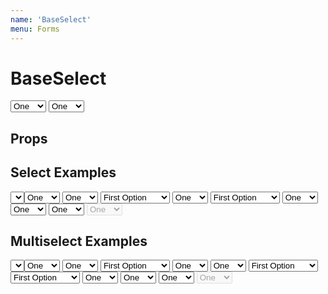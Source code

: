 ```yaml
---
name: 'BaseSelect'
menu: Forms
---
```




# BaseSelect

<Playground>
  <Select label="Select" name="demo">
    <option value={1}>One</option>
    <option value={2}>Two</option>
    <option value={3}>Three</option>
  </Select>
  <Select label="Multiselect" name="demo_multi" multi>
    <option value={1}>One</option>
    <option value={2}>Two</option>
    <option value={3}>Three</option>
  </Select>
</Playground>

## Props

<Props of={Select} />

## Select Examples

<Playground>
  <Select id="select-options-prop" label="Options prop" name="options_prop" options={[{ value: 1, label: "One" }, { value: 2, label: "Two" }, { value: 3, label: "Three" }]} />
  <Select id="select-options-html" label="Options HTML" name="options_html">
    <option value={1}>One</option>
    <option value={2}>Two</option>
    <option value={3}>Three</option>
  </Select>
  <Select id="select-placeholder" label="Placeholder Example" name="placeholder" placeholder="Placeholder Text">
    <option value={1}>One</option>
    <option value={2}>Two</option>
    <option value={3}>Three</option>
  </Select>
  <Select id="select-string-values" label="String Values Example" name="string_values">
    <option value="40294d64-2d44-4831-a364-c5b189bf0a9e">First Option</option>
    <option value="55e6ffbe-c034-4755-b6c0-86c6a9bada62">Second Option</option>
    <option value="2402ef98-1f67-4834-8b89-7ae8ede7b8bf">Third Option</option>
  </Select>
  <Select id="select-default-value" label="Default Value Example" name="default_value" value={2}>
    <option value={1}>One</option>
    <option value={2}>Two</option>
    <option value={3}>Three</option>
  </Select>
  <Select id="select-default-value-strings" label="Default Value Strings Example" name="default_value_strings" value="2402ef98-1f67-4834-8b89-7ae8ede7b8bf">
    <option value="40294d64-2d44-4831-a364-c5b189bf0a9e">First Option</option>
    <option value="55e6ffbe-c034-4755-b6c0-86c6a9bada62">Second Option</option>
    <option value="2402ef98-1f67-4834-8b89-7ae8ede7b8bf">Third Option</option>
  </Select>
  <Select id="select-required" label="Required Example" name="required" required={true}>
    <option value={1}>One</option>
    <option value={2}>Two</option>
    <option value={3}>Three</option>
  </Select>
  <Select id="select-error" label="Error State Example" name="error" hasError={true}>
    <option value={1}>One</option>
    <option value={2}>Two</option>
    <option value={3}>Three</option>
  </Select>
  <Select id="select-error-message" label="Error Message Example" name="message" hasError={true} errorMessage="example error message">
    <option value={1}>One</option>
    <option value={2}>Two</option>
    <option value={3}>Three</option>
  </Select>
  <Select id="select-disabled" label="Disabled Example" name="disabled" disabled>
    <option value={1}>One</option>
    <option value={2}>Two</option>
    <option value={3}>Three</option>
  </Select>
</Playground>

## Multiselect Examples

<Playground>
  <Select multi id="multi-options-prop" label="Options prop" name="multi_options_prop" options={[{ value: 1, label: 'One' }, { value: 2, label: 'Two' }, { value: 3, label: 'Three' }]} />
  <Select multi id="multi-options-html" label="Options HTML" name="multi_options_html">
    <option value={1}>One</option>
    <option value={2}>Two</option>
    <option value={3}>Three</option>
  </Select>
  <Select multi id="multi-placeholder" label="Placeholder Example" name="multi_placeholder" placeholder="Placeholder Text">
    <option value={1}>One</option>
    <option value={2}>Two</option>
    <option value={3}>Three</option>
  </Select>
  <Select multi id="multi-string-values" label="String Values Example" name="multi_string_values">
    <option value="40294d64-2d44-4831-a364-c5b189bf0a9e">First Option</option>
    <option value="55e6ffbe-c034-4755-b6c0-86c6a9bada62">Second Option</option>
    <option value="2402ef98-1f67-4834-8b89-7ae8ede7b8bf">Third Option</option>
  </Select>
  <Select multi id="multi-default-value" label="Default Value Example" name="multi_value" value={1}>
    <option value={1}>One</option>
    <option value={2}>Two</option>
    <option value={3}>Three</option>
  </Select>
  <Select multi id="multi-multi-default-value" label="Multiple Default Values Example" name="multi_multi_value" value={[1, 2]}>
    <option value={1}>One</option>
    <option value={2}>Two</option>
    <option value={3}>Three</option>
  </Select>
  <Select multi id="multi-default-value-strings" label="Default Value Strings Example" name="multi_value_strings" value="2402ef98-1f67-4834-8b89-7ae8ede7b8bf">
    <option value="40294d64-2d44-4831-a364-c5b189bf0a9e">First Option</option>
    <option value="55e6ffbe-c034-4755-b6c0-86c6a9bada62">Second Option</option>
    <option value="2402ef98-1f67-4834-8b89-7ae8ede7b8bf">Third Option</option>
  </Select>
  <Select multi id="multi-multi-default-value-strings" label="Multiple Default Values Strings Example" name="multi_multi_value_strings" value={["40294d64-2d44-4831-a364-c5b189bf0a9e", "55e6ffbe-c034-4755-b6c0-86c6a9bada62"]}>
    <option value="40294d64-2d44-4831-a364-c5b189bf0a9e">First Option</option>
    <option value="55e6ffbe-c034-4755-b6c0-86c6a9bada62">Second Option</option>
    <option value="2402ef98-1f67-4834-8b89-7ae8ede7b8bf">Third Option</option>
  </Select>
  <Select multi id="multi-required" label="Required Example" name="multi_required" required={true}>
    <option value={1}>One</option>
    <option value={2}>Two</option>
    <option value={3}>Three</option>
  </Select>
  <Select multi id="multi-error" label="Error State Example" name="multi_error" hasError={true}>
    <option value={1}>One</option>
    <option value={2}>Two</option>
    <option value={3}>Three</option>
  </Select>
  <Select multi id="multi-message-message" label="Error Message Example" name="multi_message" hasError={true} errorMessage="example error message">
    <option value={1}>One</option>
    <option value={2}>Two</option>
    <option value={3}>Three</option>
  </Select>
  <Select multi id="multi-disabled" label="Disabled Example" name="multi_disabled" disabled>
    <option value={1}>One</option>
    <option value={2}>Two</option>
    <option value={3}>Three</option>
  </Select>
</Playground>
